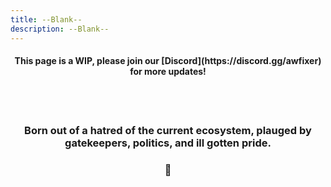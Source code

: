 ```yaml
---
title: --Blank--
description: --Blank--
---
```


<h4 align="center"> This page is a WIP, please join our [Discord](https://discord.gg/awfixer) for more updates!</h4>

<br>
</br>

<h3 align="center">
  Born out of a hatred of the current ecosystem, plauged by gatekeepers, politics, and ill gotten pride.
</h3>
<h3 align="center">
  🏅
</h3>

<br>
</br>

<br>
</br>

<ImageComponent />
<ScriptWorkaround />
